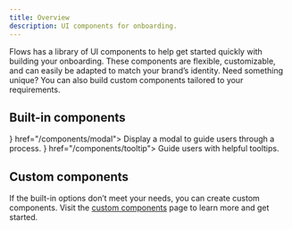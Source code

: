 ```yaml
---
title: Overview
description: UI components for onboarding.
---
```



Flows has a library of UI components to help get started quickly with building your onboarding. These components are flexible, customizable, and can easily be adapted to match your brand’s identity. Need something unique? You can also build custom components tailored to your requirements.

## Built-in components

<Cards>
  <Card title="Modal" icon={<Modal16 />} href="/components/modal">
    Display a modal to guide users through a process.
  </Card>
  <Card title="Tooltip" icon={<Tooltip16 />} href="/components/tooltip">
    Guide users with helpful tooltips.
  </Card>
</Cards>

## Custom components

If the built-in options don’t meet your needs, you can create custom components. Visit the [custom components](/components/custom) page to learn more and get started.
